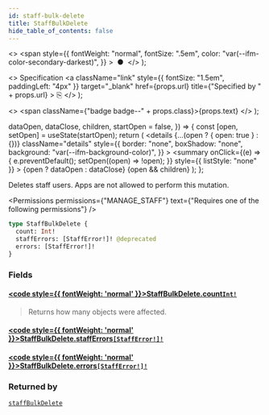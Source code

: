 ```yaml
---
id: staff-bulk-delete
title: StaffBulkDelete
hide_table_of_contents: false
---
```


  <>
    <span
      style={{
        fontWeight: "normal",
        fontSize: ".5em",
        color: "var(--ifm-color-secondary-darkest)",
      }}
    >
      &nbsp;●&nbsp;
    </span>
  </>
);

  <>
    Specification
    <a
      className="link"
      style={{ fontSize: "1.5em", paddingLeft: "4px" }}
      target="\_blank"
      href={props.url}
      title={"Specified by " + props.url}
    >
      ⎘
    </a>
  </>
);

  <>
    <span className={"badge badge--" + props.class}>{props.text}</span>
  </>
);


  dataOpen,
  dataClose,
  children,
  startOpen = false,
}) => {
  const [open, setOpen] = useState(startOpen);
  return (
    <details
      {...(open ? { open: true } : {})}
      className="details"
      style={{
        border: "none",
        boxShadow: "none",
        background: "var(--ifm-background-color)",
      }}
    >
      <summary
        onClick={(e) => {
          e.preventDefault();
          setOpen((open) => !open);
        }}
        style={{ listStyle: "none" }}
      >
        {open ? dataOpen : dataClose}
      </summary>
      {open && children}
    </details>
  );
};

Deletes staff users. Apps are not allowed to perform this mutation.

<Permissions
  permissions={"MANAGE_STAFF"}
  text={"Requires one of the following permissions"}
/>

```graphql
type StaffBulkDelete {
  count: Int!
  staffErrors: [StaffError!]! @deprecated
  errors: [StaffError!]!
}
```

### Fields

#### [<code style={{ fontWeight: 'normal' }}>StaffBulkDelete.<b>count</b></code>](#)<Bullet />[`Int!`](../../../api-reference/miscellaneous/scalars/int) <Badge class="secondary" text="non-null"/> <Badge class="secondary" text="scalar"/>

> Returns how many objects were affected.

#### [<code style={{ fontWeight: 'normal' }}>StaffBulkDelete.<b>staffErrors</b></code>](#)<Bullet />[`[StaffError!]!`](../../../api-reference/users/objects/staff-error) <Badge class="secondary" text="deprecated"/> <Badge class="secondary" text="non-null"/> <Badge class="secondary" text="object"/>

> <Badge
>   class="warning"
>   text="DEPRECATED: This field will be removed in Saleor 4.0. Use `errors` field instead."
> />

#### [<code style={{ fontWeight: 'normal' }}>StaffBulkDelete.<b>errors</b></code>](#)<Bullet />[`[StaffError!]!`](../../../api-reference/users/objects/staff-error) <Badge class="secondary" text="non-null"/> <Badge class="secondary" text="object"/>

>

### Returned by

[`staffBulkDelete`](../../../api-reference/users/mutations/staff-bulk-delete) <Badge class="secondary" text="mutation"/>

